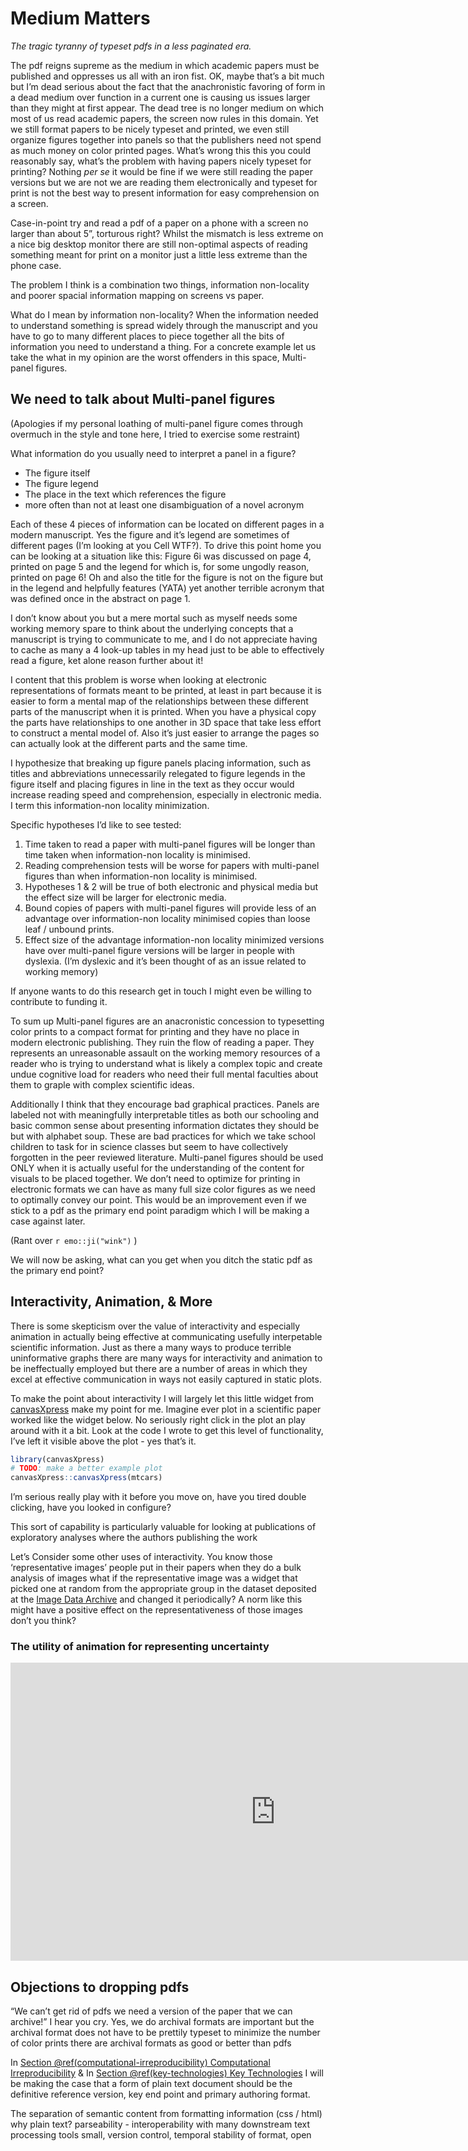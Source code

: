 # Medium Matters

*The tragic tyranny of typeset pdfs in a less paginated era.*

The pdf reigns supreme as the medium in which academic papers must be published and oppresses us all with an iron fist.
OK, maybe that's a bit much but I'm dead serious about the fact that the anachronistic favoring of form in a dead medium over function in a current one is causing us issues larger than they might at first appear.
The dead tree is no longer medium on which most of us read academic papers, the screen now rules in this domain.
Yet we still format papers to be nicely typeset and printed, we even still organize figures together into panels so that the publishers need not spend as much money on color printed pages. 
What's wrong this this you could reasonably say, what's the problem with having papers nicely typeset for printing?
Nothing *per se* it would be fine if we were still reading the paper versions but we are not we are reading them electronically and typeset for print is not the best way to present information for easy comprehension on a screen.

Case-in-point try and read a pdf of a paper on a phone with a screen no larger than about 5", torturous right?
Whilst the mismatch is less extreme on a nice big desktop monitor there are still non-optimal aspects of reading something meant for print on a monitor just a little less extreme than the phone case.

The problem I think is a combination two things, information non-locality and poorer spacial information mapping on screens vs paper.

What do I mean by information non-locality?
When the information needed to understand something is spread widely through the manuscript and you have to go to many different places to piece together all the bits of information you need to understand a thing.
For a concrete example let us take the what in my opinion are the worst offenders in this space, Multi-panel figures.

## We need to talk about Multi-panel figures

(Apologies if my personal loathing of multi-panel figure comes through overmuch in the style and tone here, I tried to exercise some restraint)

What information do you usually need to interpret a panel in a figure?

- The figure itself
- The figure legend
- The place in the text which references the figure
- more often than not at least one disambiguation of a novel acronym

Each of these 4 pieces of information can be located on different pages in a modern manuscript.
Yes the figure and it's legend are sometimes of different pages (I'm looking at you Cell WTF?).
To drive this point home you can be looking at a situation like this:
Figure 6i was discussed on page 4, printed on page 5 and the legend for which is, for some ungodly reason, printed on page 6!
Oh and also the title for the figure is not on the figure but in the legend and helpfully features (YATA) yet another terrible acronym that was defined once in the abstract on page 1.

I don't know about you but a mere mortal such as myself needs some working memory spare to think about the underlying concepts that a manuscript is trying to communicate to me, and I do not appreciate having to cache as many a 4 look-up tables in my head just to be able to effectively read a figure, ket alone reason further about it! 

I content that this problem is worse when looking at electronic representations of formats meant to be printed, at least in part because it is easier to form a mental map of the relationships between these different parts of the manuscript when it is printed.
When you have a physical copy the parts have relationships to one another in 3D space that take less effort to construct a mental model of.
Also it's just easier to arrange the pages so can actually look at the different parts and the same time.

I hypothesize that breaking up figure panels placing information, such as titles and abbreviations unnecessarily relegated to figure legends in the figure itself and placing figures in line in the text as they occur would increase reading speed and comprehension, especially in electronic media. I term this information-non locality minimization.

Specific hypotheses I'd like to see tested:

1. Time taken to read a paper with multi-panel figures will be longer than time taken when information-non locality is minimised.
2. Reading comprehension tests will be worse for papers with multi-panel figures than when information-non locality is minimised.
3. Hypotheses 1 & 2 will be true of both electronic and physical media but the effect size will be larger for electronic media.
4. Bound copies of papers with multi-panel figures will provide less of an advantage over information-non locality minimised copies than loose leaf / unbound prints.
5. Effect size of the advantage information-non locality minimized versions have over multi-panel figure versions will be larger in people with dyslexia. (I'm dyslexic and it's been thought of as an issue related to working memory)

If anyone wants to do this research get in touch I might even be willing to contribute to funding it.

To sum up Multi-panel figures are an anacronistic concession to typesetting color prints to a compact format for printing and they have no place in modern electronic publishing. 
They ruin the flow of reading a paper.
They represents an unreasonable assault on the working memory resources of a reader who is trying to understand what is likely a complex topic and create undue cognitive load for readers who need their full mental faculties about them to graple with complex scientific ideas.

Additionally I think that they encourage bad graphical practices.
Panels are labeled not with meaningfully interpretable titles as both our schooling and basic common sense about presenting information dictates they should be but with alphabet soup. 
These are bad practices for which we take school children to task for in science classes but seem to have collectively forgotten in the peer reviewed literature.
Multi-panel figures should be used ONLY when it is actually useful for the understanding of the content for visuals to be placed together.
We don't need to optimize for printing in electronic formats we can have as many full size color figures as we need to optimally convey our point.
This would be an improvement even if we stick to a pdf as the primary end point paradigm which I will be making a case against later.

(Rant over `r emo::ji("wink")` )

We will now be asking, what can you get when you ditch the static pdf as the primary end point?

## Interactivity, Animation, & More

There is some skepticism over the value of interactivity and especially animation in actually being effective at communicating usefully interpetable scientific information.
Just as there a many ways to produce terrible uninformative graphs there are many ways for interactivity and animation to be ineffectually employed but there are a number of areas in which they excel at effective communication in ways not easily captured in static plots.

To make the point about interactivity I will largely let this little widget from [canvasXpress](https://canvasxpress.org/) make my point for me.
Imagine ever plot in a scientific paper worked like the widget below.
No seriously right click in the plot an play around with it a bit.
Look at the code I wrote to get this level of functionality, I've left it visible above the plot - yes that's it.

```r
library(canvasXpress)
# TODO: make a better example plot
canvasXpress::canvasXpress(mtcars)
```

I'm serious really play with it before you move on, have you tired double clicking, have you looked in configure?

This sort of capability is particularly valuable for looking at publications of exploratory analyses where the authors publishing the work 

Let's Consider some other uses of interactivity.
You know those 'representative images' people put in their papers when they do a bulk analysis of images what if the representative image was a widget that picked one at random from the appropriate group in the dataset deposited at the [Image Data Archive](https://idr.openmicroscopy.org/) and changed it periodically?
A norm like this might have a positive effect on the representativeness of those images don't you think?


### The utility of animation for representing uncertainty

<iframe width="848" height="477" src="https://www.youtube-nocookie.com/embed/SjYwhku2si0" title="YouTube video player" frameborder="0" allow="accelerometer; clipboard-write; encrypted-media; gyroscope; picture-in-picture" allowfullscreen></iframe>

## Objections to dropping pdfs

"We can't get rid of pdfs we need a version of the paper that we can archive!" I hear you cry.
Yes, we do archival formats are important but
the archival format does not have to be prettily typeset to minimize the number of color prints
there are archival formats as good or better than pdfs



In [Section \@ref(computational-irreproducibility) Computational Irreproducibility](#computational-irreproducibility) & 
In [Section \@ref(key-technologies) Key Technologies](#key-technologies) I will be making the case that a form of plain text document should be the definitive reference version, key end point and primary authoring format.

The separation of semantic content from formatting information (css / html)
why plain text? parseability - interoperability with many downstream text processing tools small, version control, temporal stability of format, open
